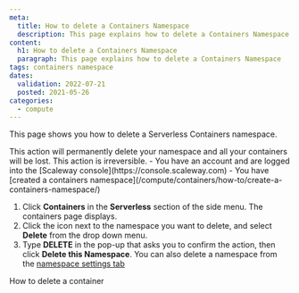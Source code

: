 ```yaml
---
meta:
  title: How to delete a Containers Namespace
  description: This page explains how to delete a Containers Namespace
content:
  h1: How to delete a Containers Namespace
  paragraph: This page explains how to delete a Containers Namespace
tags: containers namespace 
dates:
  validation: 2022-07-21
  posted: 2021-05-26
categories:
  - compute
---
```


This page shows you how to delete a Serverless Containers namespace.

<Message type="important">
  This action will permanently delete your namespace and all your containers will be lost. This action is irreversible.
</Message>

<Message type="requirement">
  - You have an account and are logged into the [Scaleway console](https://console.scaleway.com) 
  - You have [created a containers namespace](/compute/containers/how-to/create-a-containers-namespace/)
</Message>

1. Click **Containers** in the **Serverless** section of the side menu. The containers page displays.
2. Click the <Icon name="more" /> icon next to the namespace you want to delete, and select **Delete** from the drop down menu. 
3. Type **DELETE** in the pop-up that asks you to confirm the action, then click **Delete this Namespace**.
    <Message type="tip">
      You can also delete a namespace from the [namespace settings tab](/compute/containers/how-to/manage-a-containers-namespace/)
    </Message>


<Navigation>
  <PreviousButton to="/compute/containers/how-to/delete-a-container/">How to delete a container</PreviousButton>
</Navigation>
